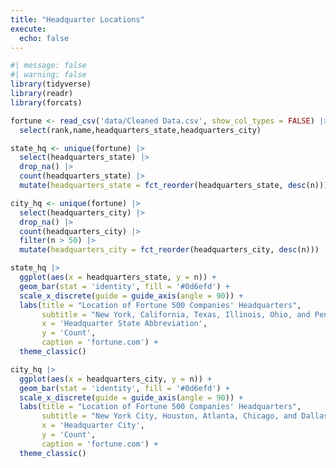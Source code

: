 ```yaml
---
title: "Headquarter Locations"
execute: 
  echo: false
---
```


```r
#| message: false
#| warning: false
library(tidyverse)
library(readr)
library(forcats)
```

```r
fortune <- read_csv('data/Cleaned Data.csv', show_col_types = FALSE) |>
  select(rank,name,headquarters_state,headquarters_city)
```

```r
state_hq <- unique(fortune) |>
  select(headquarters_state) |>
  drop_na() |>
  count(headquarters_state) |>
  mutate(headquarters_state = fct_reorder(headquarters_state, desc(n)))
```

```r
city_hq <- unique(fortune) |>
  select(headquarters_city) |>
  drop_na() |>
  count(headquarters_city) |>
  filter(n > 50) |>
  mutate(headquarters_city = fct_reorder(headquarters_city, desc(n)))
```

```r
state_hq |>
  ggplot(aes(x = headquarters_state, y = n)) +
  geom_bar(stat = 'identity', fill = '#0d6efd') +
  scale_x_discrete(guide = guide_axis(angle = 90)) +
  labs(title = "Location of Fortune 500 Companies' Headquarters",
       subtitle = "New York, California, Texas, Illinois, Ohio, and Pensylvania are the most common states.",
       x = 'Headquarter State Abbreviation',
       y = 'Count',
       caption = 'fortune.com') +
  theme_classic()
```

```r
city_hq |>
  ggplot(aes(x = headquarters_city, y = n)) +
  geom_bar(stat = 'identity', fill = '#0d6efd') +
  scale_x_discrete(guide = guide_axis(angle = 90)) +
  labs(title = "Location of Fortune 500 Companies' Headquarters",
       subtitle = "New York City, Houston, Atlanta, Chicago, and Dallas are the most common cities.",
       x = 'Headquarter City',
       y = 'Count',
       caption = 'fortune.com') +
  theme_classic()
```
